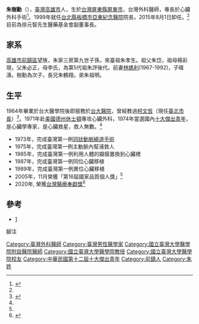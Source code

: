 {{Infobox Person 
| name = 朱樹勳
| image =
| image_size =
| caption =
| birth_date = {{birth date and age |1937|5|30}}
| birth_place = {{TWN-JPN}}[[屏東縣|屏東縣]]
| death_date =
| death_place =
| nationality = {{JPN-EMP}}（1937年–1945年）<br>{{ROC}}（1945年至今）
| Spouse =
| education = [[台灣大學|台灣大學]]醫學院、美國{{link-en|德克薩斯醫療中心|The Texas Heart Institute|德州心臟學研究所}}<ref name="bw_dr_2004-09-20">{{Cite web |url= http://www.businessweekly.com.tw/KArticle.aspx?id=19012 |title= 他三歲喪母，十二歲喪父，從小醫生變成台灣心臟外科權威 - 朱樹勳醫界鐵漢傳奇 |accessdate= 2013-11-03 |author= 郭奕伶 |last=  |first=  |authorlink=  |coauthors= 姚惠珍 |date= 2004-09-20 |year=  |month=  |format=  |work= 商業周刊 - 第878期 - 成功者故事 |publisher= 城邦文化事業股份有限公司 |pages=  |language= zh-hant |doi=  |archiveurl= https://web.archive.org/web/20160311114742/http://www.businessweekly.com.tw/KArticle.aspx?ID=19012 |archivedate= 2016-03-11 |quote= http://bw.businessweekly.com.tw/feature.php?id=19012&p=2 |dead-url= no }}</ref>
| occupation = 外科醫師
}}

'''朱樹勳'''（{{bd|1937年|5月30日|||}}），[[臺灣|臺灣]][[高雄市|高雄市]]人，生於[[台灣|台灣]][[屏東縣|屏東縣]][[屏東市|屏東市]]，台灣外科醫師，專長於心臟外科手術<ref>{{cite news |author1=吳東祐 |title=心臟移植第一刀！　「醫界鐵漢」朱樹勳寫下傳奇 |url=https://news.tvbs.com.tw/life/1411813 |accessdate=2022-02-27 |work=TVBS新聞網 |date=2020-11-05 |language=zh-hant |archive-date=2022-05-31 |archive-url=https://web.archive.org/web/20220531164006/https://news.tvbs.com.tw/life/1411813 }}</ref>。1999年就任[[台北縣|台北縣]][[板橋區_(新北市)|板橋市]][[亞東紀念醫院|亞東紀念醫院]]院長，2015年8月1日卸任。<ref name="bw_dr_2004-09-20"/>目前為徐元智先生醫藥基金會副董事長。

==家系==
[[高雄市|高雄市]][[前鎮區|前鎮區]]望族，朱家三房第九世子孫，來臺祖朱孝生。祖父朱岱，祖母楊彩現，父朱必正，母李氏，為第5代祖朱評後代。前妻[[林媽利|林媽利]](1967-1992)，子暐濤。樹勳為次子，長兄朱鶴翔，弟朱祖明。

==生平==
1964年畢業於台大醫學院後即服務於[[台大醫院|台大醫院]]，曾經教過[[柯文哲|柯文哲]]（現任[[臺北市長|臺北市長]]）<ref>{{cite news |author1=蘇晏男 |title=亞東醫院協助北市防疫　柯文哲感謝恩師：沒有朱樹勳就沒有我 |url=https://www.ettoday.net/news/20210713/2030061.htm |accessdate=2022-02-27 |work=ETtoday新聞雲 |date=2021-07-13 |language=zh-hant |archive-date=2022-06-04 |archive-url=https://web.archive.org/web/20220604011422/https://www.ettoday.net/news/20210713/2030061.htm }}</ref>。1971年赴[[美國|美國]][[德克薩斯州|德州]][[休士頓|休士頓]]{{link-en|德克薩斯醫療中心|The Texas Heart Institute|心臟研究中心}}專攻心臟外科，1974年當選國內[[中華民國十大傑出青年|十大傑出青年]]，是心臟學專家，是心臟救星，救人無數。<ref name="bw_dr_2004-09-20"/>
* 1973年，完成臺灣第一例[[冠狀動脈繞道手術|冠狀動脈繞道手術]]
* 1975年，完成臺灣第一例主動脈內幫浦救人
* 1985年，完成臺灣第一例利用人體的瓣膜置換到心臟裡
* 1987年，完成臺灣第一例同位心臟移植
* 1989年，完成臺灣第一例異位心臟移植
* 2005年，11月榮獲「第16屆國家品質個人獎」<ref name="bw_dr_2004-09-20"/>
*2020年, 榮獲[[醫療奉獻獎|台灣醫療奉獻獎]]<ref>{{Cite web|title=財團法人厚生基金會｜立法院厚生會|url=http://www.hwe.org.tw/Html/WinnersPage?Id=359|accessdate=2020-11-21|work=www.hwe.org.tw}}</ref>

== 參考 ==
*[http://www.businessweekly.com.tw/webarticle2.php?id=18100&p=6]
;腳注
{{reflist|2}}

{{中華民國第十一屆至第二十屆十大傑出青年}}
{{Authority control}}
{{Portal bar|臺灣|高雄|屏東|臺北|政治|醫學|教育|人物}}
[[Category:臺灣外科醫師|Category:臺灣外科醫師]]
[[Category:臺灣男性醫學家|Category:臺灣男性醫學家]]
[[Category:國立臺灣大學醫學院附設醫院醫師|Category:國立臺灣大學醫學院附設醫院醫師]]
[[Category:國立臺灣大學醫學院教授|Category:國立臺灣大學醫學院教授]]
[[Category:國立臺灣大學醫學院校友|Category:國立臺灣大學醫學院校友]]
[[Category:中華民國第十二屆十大傑出青年|Category:中華民國第十二屆十大傑出青年]]
[[Category:前鎮人|Category:前鎮人]]
[[Category:朱姓|Category:朱姓]]